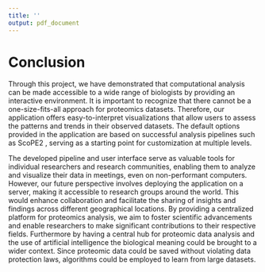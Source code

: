 ```yaml
---
title: ''
output: pdf_document
---
```


# Conclusion

Through this project, we have demonstrated that computational analysis can be made accessible to a wide range of biologists by providing an interactive environment. It is important to recognize that there cannot be a one-size-fits-all approach for proteomics datasets. Therefore, our application offers easy-to-interpret visualizations that allow users to assess the patterns and trends in their observed datasets. The default options provided in the application are based on successful analysis pipelines such as ScoPE2 \citep{Specht2021}, serving as a starting point for customization at multiple levels.

The developed pipeline and user interface serve as valuable tools for individual researchers and research communities, enabling them to analyze and visualize their data in meetings, even on non-performant computers. However, our future perspective involves deploying the application on a server, making it accessible to research groups around the world. This would enhance collaboration and facilitate the sharing of insights and findings across different geographical locations. By providing a centralized platform for proteomics analysis, we aim to foster scientific advancements and enable researchers to make significant contributions to their respective fields. Furthermore by having a central hub for proteomic data analysis and the use of artificial intelligence the biological meaning could be brought to a wider context. Since proteomic data could be saved without violating data protection laws, algorithms could be employed to learn from large datasets. 